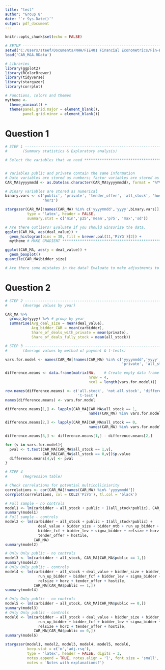 ```yaml
---
title: "test"
author: "Group 8"
date: "`r Sys.Date()`"
output: pdf_document
---
```


```r
knitr::opts_chunk$set(echo = FALSE)
```


```r
# SETUP ------------------------------------------------------------------------
setwd('C:/Users/steef/Documents/NHH/FIE401 Financial Econometrics/Fin-Econ-Assignment-1')
load('CAR_M&A.RData')

# Libraries
library(ggplot2)
library(RColorBrewer)
library(tidyverse)
library(stargazer)
library(corrplot)

# Functions, colors and themes
mytheme <- 
  theme_minimal() +
  theme(panel.grid.major = element_blank(), 
        panel.grid.minor = element_blank())
```

# Question 1

```r
# STEP 1 -----------------------------------------------------------------------
#       (Summary statistics & Exploratory analysis)

# Select the variables that we need *****************************************************************


# Variables public and private contain the same information
# Date variables are stored as numbers; factor variables are stored as numeric
CAR_MA$yyyymmdd <- as.Date(as.character(CAR_MA$yyyymmdd), format = '%Y%m%d')

# Binary variables are stored as numerical
binary.vars <- c('public', 'private', 'tender_offer', 'all_stock', 'hostile',
                 'horz')

stargazer(CAR_MA[!names(CAR_MA) %in% c('yyyymmdd','yyyy',binary.vars)], 
          type = 'latex', header = FALSE, 
          summary.stat = c('min','p25','mean','p75', 'max','sd'))

# Are there outliers? Evaluate if you should winsorize the data.
ggplot(CAR_MA, aes(deal_value)) +
  geom_histogram(bins = 30, fill = brewer.pal(11,'PiYG')[2]) +
  mytheme # MAKE GRADIENT ****************************************************************************************

ggplot(CAR_MA, aes(y = deal_value)) +
  geom_boxplot()
quantile(CAR_MA$bidder_size)

# Are there some mistakes in the data? Evaluate to make adjustments to the data.
```

# Question 2

```r
# STEP 2 -----------------------------------------------------------------------
#       (Average values by year)

CAR_MA %>%
  group_by(yyyy) %>% # group by year
  summarise(Avg_deal_size = mean(deal_value),
            Acg_bidder_CAR = mean(carbidder),
            Share_of_deals_with_private = mean(private), 
            Share_of_deals_fully_stock = mean(all_stock))

# STEP 3 -----------------------------------------------------------------------
#       (Average values by method of payment & t-tests)

vars.for.model <- names(CAR_MA[!names(CAR_MA) %in% c('yyyymmdd','yyyy', 
                                                     'private', 'all_stock')])

difference.means <- data.frame(matrix(NA,    # Create empty data frame
                                      nrow = 4,
                                      ncol = length(vars.for.model)))

row.names(difference.means) <- c('all.stock', 'not.all.stock', 'differece', 
                                 't-test')
names(difference.means) <- vars.for.model

difference.means[1,] <- lapply(CAR_MA[CAR_MA$all_stock == 1,
                                      names(CAR_MA) %in% vars.for.model], mean)

difference.means[2,] <- lapply(CAR_MA[CAR_MA$all_stock == 0,
                                      names(CAR_MA) %in% vars.for.model], mean)

difference.means[3,] <- difference.means[1,] - difference.means[2,]

for (v in vars.for.model){
  pval <- t.test(CAR_MA[CAR_MA$all_stock == 1,v],
                 CAR_MA[CAR_MA$all_stock == 0,v])$p.value
  difference.means[4,v] <- pval
}

# STEP 4 -----------------------------------------------------------------------
#       (Regression table)

# Check correlations for potential multicolliniarity
correlations <- cor(CAR_MA[!names(CAR_MA) %in% 'yyyymmdd'])
corrplot(correlations, col = COL2('PiYG'), tl.col = 'black')

# Full sample - no controls
model1 <- lm(carbidder ~ all_stock + public + I(all_stock*public), CAR_MA) 
summary(model1)
# Full sample - controls
model2 <- lm(carbidder ~ all_stock + public + I(all_stock*public) + 
               deal_value + bidder_size + bidder_mtb + run_up_bidder + 
               bidder_fcf + bidder_lev + sigma_bidder + relsize + horz + 
               tender_offer + hostile,
             CAR_MA)
summary(model2)

# Only Only public - no controls
model3 <- lm(carbidder ~ all_stock, CAR_MA[CAR_MA$public == 1,]) 
summary(model3)
# Only Only public - controls
model4 <- lm(carbidder ~ all_stock + deal_value + bidder_size + bidder_mtb + 
               run_up_bidder + bidder_fcf + bidder_lev + sigma_bidder + 
               relsize + horz + tender_offer + hostile,
             CAR_MA[CAR_MA$public == 1,])
summary(model4)

# Only Only public - no controls
model5 <- lm(carbidder ~ all_stock, CAR_MA[CAR_MA$public == 0,]) 
summary(model3)
# Only Only public - controls
model6 <- lm(carbidder ~ all_stock + deal_value + bidder_size + bidder_mtb + 
               run_up_bidder + bidder_fcf + bidder_lev + sigma_bidder + 
               relsize + horz + tender_offer + hostile,
             CAR_MA[CAR_MA$public == 0,])
summary(model6)

stargazer(model1, model2, model3, model4, model5, model6,
          keep.stat = c('n','adj.rsq'),
          type = 'latex', header = FALSE, digits = 3,
          notes.append = TRUE, notes.align = 'l', font.size = 'small',
          notes = 'Notes with explanations?')
```

